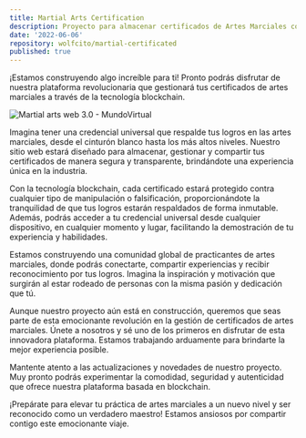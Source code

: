 ```yaml
---
title: Martial Arts Certification
description: Proyecto para almacenar certificados de Artes Marciales con ayuda de una blockchain.
date: '2022-06-06'
repository: wolfcito/martial-certificated
published: true
---
```


¡Estamos construyendo algo increíble para ti! Pronto podrás disfrutar de nuestra plataforma revolucionaria que gestionará tus certificados de artes marciales a través de la tecnología blockchain.

![Martial arts web 3.0 - MundoVirtual](/tkd-mundovirtual-dsktp.jpg)

Imagina tener una credencial universal que respalde tus logros en las artes marciales, desde el cinturón blanco hasta los más altos niveles. Nuestro sitio web estará diseñado para almacenar, gestionar y compartir tus certificados de manera segura y transparente, brindándote una experiencia única en la industria.

Con la tecnología blockchain, cada certificado estará protegido contra cualquier tipo de manipulación o falsificación, proporcionándote la tranquilidad de que tus logros estarán respaldados de forma inmutable. Además, podrás acceder a tu credencial universal desde cualquier dispositivo, en cualquier momento y lugar, facilitando la demostración de tu experiencia y habilidades.

Estamos construyendo una comunidad global de practicantes de artes marciales, donde podrás conectarte, compartir experiencias y recibir reconocimiento por tus logros. Imagina la inspiración y motivación que surgirán al estar rodeado de personas con la misma pasión y dedicación que tú.

Aunque nuestro proyecto aún está en construcción, queremos que seas parte de esta emocionante revolución en la gestión de certificados de artes marciales. Únete a nosotros y sé uno de los primeros en disfrutar de esta innovadora plataforma. Estamos trabajando arduamente para brindarte la mejor experiencia posible.

Mantente atento a las actualizaciones y novedades de nuestro proyecto. Muy pronto podrás experimentar la comodidad, seguridad y autenticidad que ofrece nuestra plataforma basada en blockchain.

¡Prepárate para elevar tu práctica de artes marciales a un nuevo nivel y ser reconocido como un verdadero maestro! Estamos ansiosos por compartir contigo este emocionante viaje.
